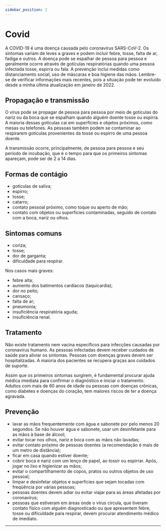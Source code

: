 ```yaml
---
sidebar_position: 2
---
```

# Covid

A COVID-19 é uma doença causada pelo coronavírus SARS-CoV-2. Os sintomas variam de leves a graves e podem incluir febre, tosse, falta de ar, fadiga e outros. A doença pode se espalhar de pessoa para pessoa e geralmente ocorre através de gotículas respiratórias quando uma pessoa infectada tosse, espirra ou fala. A prevenção inclui medidas como distanciamento social, uso de máscaras e boa higiene das mãos. Lembre-se de verificar informações mais recentes, pois a situação pode ter evoluído desde a minha última atualização em janeiro de 2022.

## Propagação e transmissão

O vírus pode se propagar de pessoa para pessoa por meio de gotículas do nariz ou da boca que se espalham quando alguém doente tosse ou espirra. A maioria dessas gotículas cai em superfícies e objetos próximos, como mesas ou telefones. As pessoas também podem se contaminar ao respirarem gotículas provenientes da tosse ou espirro de uma pessoa doente.

A transmissão ocorre, principalmente, de pessoa para pessoa e seu período de incubação, que é o tempo para que os primeiros sintomas apareçam, pode ser de 2 a 14 dias.

## Formas de contágio

- gotículas de saliva;
- espirro;
- tosse;
- catarro;
- contato pessoal próximo, como toque ou aperto de mão;
- contato com objetos ou superfícies contaminadas, seguido de contato com a boca, nariz ou olhos.

## Sintomas comuns

- coriza;
- tosse;
- dor de garganta;
- dificuldade para respirar.

Nos casos mais graves:

- febre alta;
- aumento dos batimentos cardíacos (taquicardia);
- dor no peito;
- cansaço;
- falta de ar;
- pneumonia;
- insuficiência respiratória aguda;
- insuficiência renal.

## Tratamento

Não existe tratamento nem vacina específicos para infecções causadas por coronavírus humano. As pessoas infectadas devem receber cuidados de saúde para aliviar os sintomas. Pessoas com doenças graves devem ser hospitalizadas. A maioria dos pacientes se recupera graças aos cuidados de suporte.

Assim que os primeiros sintomas surgirem, é fundamental procurar ajuda médica imediata para confirmar o diagnóstico e iniciar o tratamento. Adultos com mais de 60 anos de idade ou pessoas com doenças crônicas, como diabetes e doenças do coração, tem maiores riscos de ter a doença agravada.

## Prevenção

- lavar as mãos frequentemente com água e sabonete por pelo menos 20 segundos. Se não houver água e sabonete, usar um desinfetante para as mãos à base de álcool;
- evitar tocar nos olhos, nariz e boca com as mãos não lavadas;
- evitar contato próximo de pessoas doentes (a recomendação é mais de um metro de distância);
- ficar em casa quando estiver doente;
- cobrir boca e nariz com um lenço de papel, ao tossir ou espirrar. Após, jogar no lixo e higienizar as mãos;
- evitar o compartilhamento de copos, pratos ou outros objetos de uso pessoal;
- limpar e desinfetar objetos e superfícies que sejam tocadas com freqüência por várias pessoas;
- pessoas doentes devem adiar ou evitar viajar para as áreas afetadas por coronavírus;
- pessoas que estiveram em áreas onde o vírus circula, que tiveram contato físico com alguém diagnosticado ou que apresentem febre, tosse ou dificuldade para respirar, devem procurar atendimento médico de imediato.



***
